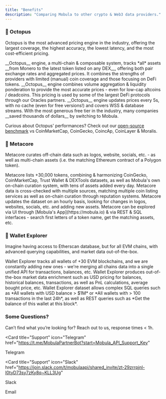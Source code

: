 ```yaml
---
title: "Benefits"
description: "Comparing Mobula to other crypto & Web3 data providers."
---
```


### 🐙 Octopus

Octopus is the most advanced pricing engine in the industry, offering the
largest coverage, the highest accuracy, the lowest latency, and the most
cost-efficient pricing.

<AccordionGroup>
  <Accordion title="Industry leading coverage" icon="radar">
    __Octopus__ engine, a multi-chain & composable system, tracks *all* assets
    __from Monero to the latest token listed on any DEX__, offering both pair
    exchange rates and aggregated prices. It combines the strengths of providers
    with limited (manual) coin coverage and those focusing on DeFi tokens.
  </Accordion>
  <Accordion title="Highly accurate" icon="bullseye-pointer">
    __Octopus__ engine combines volume aggregation & liquidity ponderation to
    provide the most accurate prices - even for low-cap altcoins / deadcoins.
    This pricing is used by some of the largest DeFi protocols through our
    Oracles partners.
  </Accordion>
  <Accordion title="Built for real time" icon="rocket">
    __Octopus__ engine updates prices every 5s, with no cache (even for free
    versions!) and covers WSS & database streams.
  </Accordion>
  <Accordion title="Cost-efficient, pay-as-you-go" icon="circle-dollar">
    With the most generous free tier in the industry, many companies __saved
    thousands of dollars__ by switching to Mobula.
  </Accordion>
</AccordionGroup>

Curious about Octopus' performances? Check out our [open-source benchmark](https://github.com/MobulaFi/crypto-apis-benchmark) vs CoinMarketCap, CoinGecko, CoincAp, CoinLayer & Moralis.

### 📜 Metacore

Metacore curates off-chain data such as logos, website,
socials, etc. - as well as multi-chain assets (i.e. the matching Ethereum
contract of a Polygon token).

<AccordionGroup>
  <Accordion title="The largest curated metadata set" icon="radar">
    Metacore lists +30,000 tokens, combining & harmonizing CoinGecko,
    CoinMarketCap, Trust Wallet & DEXTools datasets, as well as Mobula's own
    on-chain curation system, with tens of assets added every day.
  </Accordion>
  <Accordion title="Cross-checked" icon="check">
    Metacore data is cross-checked with multiple sources, matching multiple coin
    listing services as well as on-chain curation through reputation systems.
  </Accordion>
  <Accordion title="Updated in real time" icon="rocket">
    Metacore updates the dataset on an hourly basis, looking for changes in
    logos, websites, socials, etc. and adding new assets.
  </Accordion>
  <Accordion title="Explorable" icon="magnifying-glass">
    Metacore can be explored via UI through [Mobula's App](https://mobula.io) &
    via REST & SQL interfaces - search first letters of a token name, get the
    matching assets, etc.
  </Accordion>
</AccordionGroup>

### 🧭 Wallet Explorer

Imagine having access to Etherscan database, but for all EVM chains, with
advanced querying capabilities, and market data out-of-the-box.

<AccordionGroup>
  <Accordion title="+30 blockchains covered" icon="radar">
    Wallet Explorer tracks all wallets of +30 EVM blockchains, and we are
    constantly adding new ones - we're merging all chains data into a single
    unified API for transactions, balances, etc.
  </Accordion>
  <Accordion title="Market metrics out-of-the-box" icon="square-root-variable">
    Wallet Explorer produces out-of-the-box market data enrichment such as USD
    pricing for balances, historical balances, transactions, as well as PnL
    calculations, average bought price, etc.
  </Accordion>
  <Accordion title="Querying with SQL & REST" icon="database">
    Wallet Explorer dataset allows complex SQL queries such as *All wallets with
    USD balance > $1M* or *All wallets with > 100 transactions in the last 24h*,
    as well as REST queries such as *Get the balance of this wallet at this
    block*.
  </Accordion>
</AccordionGroup>

### Some Questions?

Can’t find what you’re looking for? Reach out to us, response times < 1h.

<CardGroup>

<Card
  title="Support"
  icon="Telegram"
  href="https://t.me/MobulaPartnerBot?start=Mobula_API_Support_Key"
>
  Telegram
</Card>

<Card
  title="Support"
  icon="Slack"
  href="https://join.slack.com/t/mobulaapi/shared_invite/zt-29zrrpjnl-I0tyD73sy7zKy8q~KLL3Ug"
>
  Slack
</Card>

<Card title="Need help?" icon="envelope" href="mailto:contact@mobulalabs.org">
  Email
</Card>

</CardGroup>
